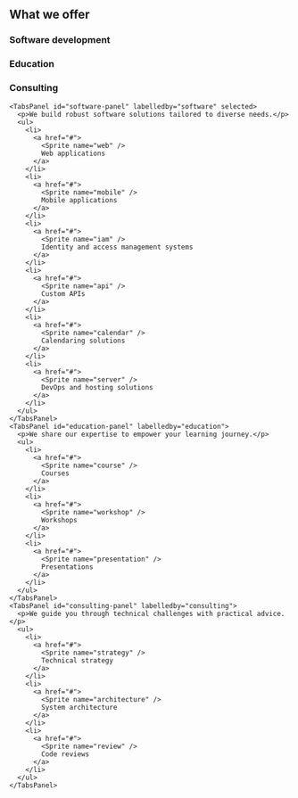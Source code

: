
<ServicesSection>

  <h2>What we offer</h2>

  <Tabs>
    <TabsList>
      <TabsTab id="software" controls="software-panel" selected>
        <Sprite name="software-development" />
        <h3>Software development</h3>
      </TabsTab>
      <TabsTab id="education" controls="education-panel">
        <Sprite name="education" />
        <h3>Education</h3>
      </TabsTab>
      <TabsTab id="consulting" controls="consulting-panel">
        <Sprite name="consulting" />
        <h3>Consulting</h3>
      </TabsTab>
    </TabsList>

    <TabsPanel id="software-panel" labelledby="software" selected>
      <p>We build robust software solutions tailored to diverse needs.</p>
      <ul>
        <li>
          <a href="#">
            <Sprite name="web" />
            Web applications
          </a>
        </li>
        <li>
          <a href="#">
            <Sprite name="mobile" />
            Mobile applications
          </a>
        </li>
        <li>
          <a href="#">
            <Sprite name="iam" />
            Identity and access management systems
          </a>
        </li>
        <li>
          <a href="#">
            <Sprite name="api" />
            Custom APIs
          </a>
        </li>
        <li>
          <a href="#">
            <Sprite name="calendar" />
            Calendaring solutions
          </a>
        </li>
        <li>
          <a href="#">
            <Sprite name="server" />
            DevOps and hosting solutions
          </a>
        </li>
      </ul>
    </TabsPanel>
    <TabsPanel id="education-panel" labelledby="education">
      <p>We share our expertise to empower your learning journey.</p>
      <ul>
        <li>
          <a href="#">
            <Sprite name="course" />
            Courses
          </a>
        </li>
        <li>
          <a href="#">
            <Sprite name="workshop" />
            Workshops
          </a>
        </li>
        <li>
          <a href="#">
            <Sprite name="presentation" />
            Presentations
          </a>
        </li>
      </ul>
    </TabsPanel>
    <TabsPanel id="consulting-panel" labelledby="consulting">
      <p>We guide you through technical challenges with practical advice.</p>
      <ul>
        <li>
          <a href="#">
            <Sprite name="strategy" />
            Technical strategy
          </a>
        </li>
        <li>
          <a href="#">
            <Sprite name="architecture" />
            System architecture
          </a>
        </li>
        <li>
          <a href="#">
            <Sprite name="review" />
            Code reviews
          </a>
        </li>
      </ul>
    </TabsPanel>
  </Tabs>

</ServicesSection>
